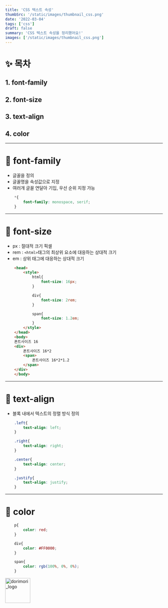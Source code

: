 ```yaml
---
title: 'CSS 텍스트 속성'
thumbSrc: '/static/images/thumbnail_css.png'
date: '2022-03-04'
tags: ['css']
draft: false
summary: 'CSS 텍스트 속성을 정리했어요!'
images: ['/static/images/thumbnail_css.png']
---
```

# ✨ 목차
## 1. font-family
## 2. font-size  
## 3. text-align
## 4. color
---   
   
# 🎈 font-family 
- 글꼴을 정의
- 글꼴명을 속성값으로 지정
- 여러개 글꼴 연달아 기입, 우선 순위 지정 가능
```css 
    *{
        font-family: monospace, serif;
    }
```

---   
# 🎈 font-size  
- px : 절대적 크기 픽셀
- rem : `<html>`태그의 최상위 요소에 대응하는 상대적 크기
- em : 상위 태그에 대응하는 상대적 크기
```html
    <head>
        <style>
            html{
                font-size: 16px;
            }

            div{
                font-size: 2rem;
            }

            span{
                font-size: 1.2em;
            }
        </style>
    </head>
    <body>
    폰트사이즈 16
    <div>
        폰트사이즈 16*2
        <span>
            폰트사이즈 16*2*1.2
        </span>
    </div>
    </body>
```

---   
# 🎈 text-align
- 블록 내에서 텍스트의 정렬 방식 정의
```css
    .left{
        text-align: left;
    }

    .right{
        text-align: right;
    }

    .center{
        text-align: center;
    }

    .justify{
        text-align: justify;
    }
```

---   
# 🎈 color 
```css
    p{
        color: red; 
    }

    div{
        color: #FF0000;
    }

    span{
        color: rgb(100%, 0%, 0%);
    }
```

<img src="/static/images/dorimori_logo_long.jpg" height="80px" title="logo" alt="dorimori_logo"></img>